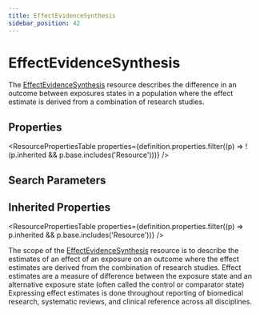 ```yaml
---
title: EffectEvidenceSynthesis
sidebar_position: 42
---
```


# EffectEvidenceSynthesis

The <a href="/docs/api/fhir/resources/effectevidencesynthesis">EffectEvidenceSynthesis</a> resource describes the difference in an outcome between exposures states in a population where the effect estimate is derived from a combination of research studies.

<Tabs queryString="intro-section">
<TabItem value="schema" label="Schema" default>


## Properties


<ResourcePropertiesTable properties={definition.properties.filter((p) => !(p.inherited && p.base.includes('Resource')))} />

## Search Parameters

<SearchParamsTable searchParams={definition.searchParameters} />

## Inherited Properties

<ResourcePropertiesTable properties={definition.properties.filter((p) => p.inherited && p.base.includes('Resource'))} />

</TabItem>
  <TabItem value="usage" label="Usage">
    <div> <a name="bnc"></a>  <p> The scope of the <a href="/docs/api/fhir/resources/effectevidencesynthesis">EffectEvidenceSynthesis</a> resource is to describe the estimates of an effect of an exposure on an outcome where the effect estimates are derived from the combination of research studies. Effect estimates are a measure of difference between the exposure state and an alternative exposure state (often called the control or comparator state)  Expressing effect estimates is done throughout reporting of biomedical research, systematic reviews, and clinical reference across all disciplines.    </p> </div>
    </TabItem>
  
  
  

</Tabs>
